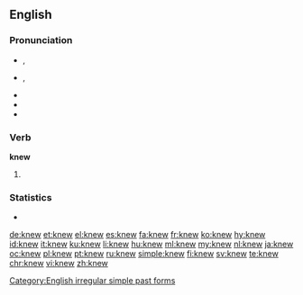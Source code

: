 ==English==
{{slim-wikipedia|dab=knew}}
===Pronunciation===
* {{a|RP}} {{enPR|nyo͞o}}, {{IPA|/ˈnjuː/|lang=en}}
* {{a|US}} {{enPR|no͞o}}, {{IPA|/ˈnuː/|lang=en}}
* {{audio|en-us-knew.ogg|Audio (US)|lang=en}}
* {{rhymes|uː|lang=en}}
* {{homophones|lang=en|new}}

===Verb===
'''knew'''

# {{en-simple past of|know}}

===Statistics===
* {{rank|mind|heart|going|205|knew|seen|better|name}}

[[Category:English irregular simple past forms]]

[[de:knew]]
[[et:knew]]
[[el:knew]]
[[es:knew]]
[[fa:knew]]
[[fr:knew]]
[[ko:knew]]
[[hy:knew]]
[[id:knew]]
[[it:knew]]
[[ku:knew]]
[[li:knew]]
[[hu:knew]]
[[ml:knew]]
[[my:knew]]
[[nl:knew]]
[[ja:knew]]
[[oc:knew]]
[[pl:knew]]
[[pt:knew]]
[[ru:knew]]
[[simple:knew]]
[[fi:knew]]
[[sv:knew]]
[[te:knew]]
[[chr:knew]]
[[vi:knew]]
[[zh:knew]]